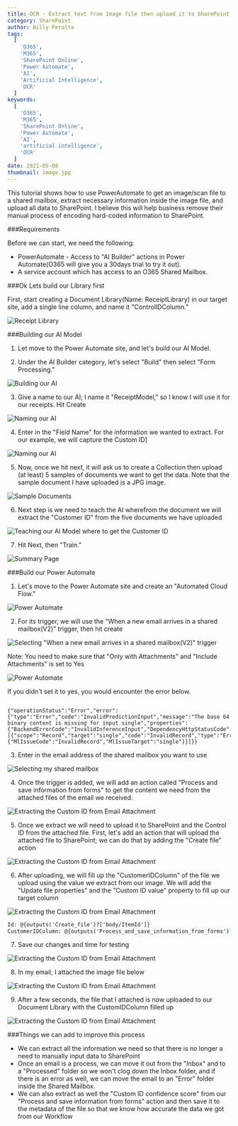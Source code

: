 ```yaml
---
title: OCR - Extract text from Image file then upload it to SharePoint using AI
category: SharePoint
author: Billy Peralta
tags:
  [
    'O365',
    'M365',
    'SharePoint Online',
    'Power Automate',
    'AI',
    'Artificial Intelligence',
    'OCR'
  ]
keywords:
  [
    'O365',
    'M365',
    'SharePoint Online',
    'Power Automate',
    'AI',
    'artificial intelligence',
    'OCR'
  ]
date: 2021-05-08
thumbnail: image.jpg
---
```


This tutorial shows how to use PowerAutomate to get an image/scan file to a shared mailbox, extract necessary information inside the image file, and upload all data to SharePoint. I believe this will help business remove their manual process of encoding hard-coded information to SharePoint.

###Requirements

Before we can start, we need the following:

- PowerAutomate - Access to "AI Builder" actions in Power Automate(O365 will give you a 30days trial to try it out).
- A service account which has access to an O365 Shared Mailbox.

###Ok Lets build our Library first

First, start creating a Document Library(Name: ReceiptLibrary) in our target site, add a single line column, and name it "ControlIDColumn."

![Receipt Library](/PostImages/1.JPG)

###Building our AI Model

1. Let move to the Power Automate site, and let's build our AI Model.

1. Under the AI Builder category, let's select "Build" then select "Form Processing."

![Building our AI](/PostImages/5.JPG)

3. Give a name to our AI; I name it "ReceiptModel," so I know I will use it for our receipts. Hit Create

![Naming our AI](/PostImages/6.JPG)

4. Enter in the "Field Name" for the information we wanted to extract. For our example, we will capture the Custom ID]

![Naming our AI](/PostImages/7.JPG)

5. Now, once we hit next, it will ask us to create a Collection then upload (at least) 5 samples of documents we want to get the data. Note that the sample document I have uploaded is a JPG image.

![Sample Documents](/PostImages/Receipt1-1.jpg)

6. Next step is we need to teach the AI wherefrom the document we will extract the "Customer ID" from the five documents we have uploaded

![Teaching our AI Model where to get the Customer ID](/PostImages/8.JPG)

7. Hit Next, then "Train."

![Summary Page](/PostImages/9.JPG)

###Build our Power Automate

1. Let's move to the Power Automate site and create an "Automated Cloud Flow."

![Power Automate](/PostImages/2.JPG)

2. For its trigger, we will use the "When a new email arrives in a shared mailbox(V2)" trigger, then hit create

![Selecting "When a new email arrives in a shared mailbox(V2)" trigger](/PostImages/3.JPG)

Note: You need to make sure that "Only with Attachments" and "Include Attachments" is set to Yes

![Power Automate](/PostImages/15.JPG)

If you didn't set it to yes, you would encounter the error below.

```

{"operationStatus":"Error","error":{"type":"Error","code":"InvalidPredictionInput","message":"The base 64 binary content is missing for input single","properties":{"BackendErrorCode":"InvalidInferenceInput","DependencyHttpStatusCode":"400"},"innerErrors":[{"scope":"Record","target":"single","code":"InvalidRecord","type":"Error","properties":{"MlIssueCode":"InvalidRecord","MlIssueTarget":"single"}}]}}

```

3. Enter in the email address of the shared mailbox you want to use

![Selecting my shared mailbox](/PostImages/4.jpg)

4. Once the trigger is added, we will add an action called "Process and save information from forms" to get the content we need from the attached files of the email we received.

![Extracting the Custom ID from Email Attachment](/PostImages/10.JPG)

5. Once we extract we will need to upload it to SharePoint and the Control ID from the attached file. First, let's add an action that will upload the attached file to SharePoint; we can do that by adding the "Create file" action

![Extracting the Custom ID from Email Attachment](/PostImages/11.JPG)

6. After uploading, we will fill up the "CustomerIDColumn" of the file we upload using the value we extract from our image. We will add the "Update file properties" and the "Custom ID value" property to fill up our target column

![Extracting the Custom ID from Email Attachment](/PostImages/12.JPG)

```cmd
Id: @{outputs('Create_file')?['body/ItemId']}
CustomerIDColumn: @{outputs('Process_and_save_information_from_forms')?['body/responsev2/predictionOutput/labels/Custom_07396f100afdf55ca21cf1fff1e0ed2ac/value']}
```

7. Save our changes and time for testing

![Extracting the Custom ID from Email Attachment](/PostImages/13.JPG)

8. In my email, I attached the image file below

![Extracting the Custom ID from Email Attachment](/PostImages/Receipt5-1.jpg)

9. After a few seconds, the file that I attached is now uploaded to our Document Library with the CustomIDColumn filled up

![Extracting the Custom ID from Email Attachment](/PostImages/14.JPG)

###Things we can add to improve this process

- We can extract all the information we need so that there is no longer a need to manually input data to SharePoint
- Once an email is a process, we can move it out from the "Inbox" and to a "Processed" folder so we won't clog down the Inbox folder, and if there is an error as well, we can move the email to an "Error" folder inside the Shared Mailbox.
- We can also extract as well the "Custom ID confidence score" from our "Process and save information from forms" action and then save it to the metadata of the file so that we know how accurate the data we got from our Workflow
